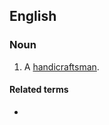 ==English==

===Noun===
{{en-noun|handcraftsmen}}

# A [[handicraftsman]].

====Related terms====
* {{l|en|handcraftswoman}}